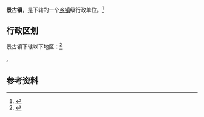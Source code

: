 {{中国乡级行政区|62/29/22/103/000}}

'''景古镇'''，是{{PRC admin/fullname|62/29/22/103/000|3}}下辖的一个[[乡镇|乡镇]]级行政单位。<ref>{{PRC admin/ref sgc|{{PRC admin/parent|62/29/22/103/000}}}}</ref>

== 行政区划 ==

景古镇下辖以下地区：<ref>{{PRC admin/ref sgc|62/29/22/103/000}}</ref>

{{PRC admin/children|62/29/22/103/000}}。

== 参考资料 ==

{{reflist}}

{{行政区划小作品}}
{{PRC admin/navcat|62/29/22/103/000}}